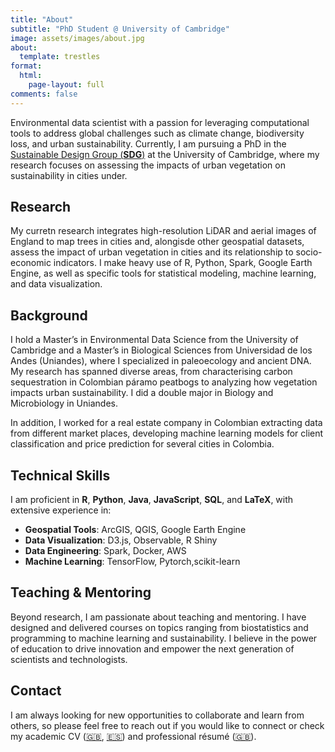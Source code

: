 ```yaml
---
title: "About"
subtitle: "PhD Student @ University of Cambridge"
image: assets/images/about.jpg
about:
  template: trestles
format: 
  html:
    page-layout: full
comments: false
---
```


Environmental data scientist with a passion for leveraging computational tools to address global challenges such as climate change, biodiversity loss, and urban sustainability. Currently, I am pursuing a PhD in the [Sustainable Design Group (**SDG**)](https://www.sustainabledesign.arct.cam.ac.uk/) at the University of Cambridge, where my research focuses on assessing the impacts of urban vegetation on sustainability in cities under.

## Research

My curretn research integrates high-resolution LiDAR and aerial images of England to map trees in cities and, alongisde other geospatial datasets, assess the impact of urban vegetation in cities and its relationship to socio-economic indicators. I make heavy use of R, Python, Spark, Google Earth Engine, as well as specific tools for statistical modeling, machine learning, and data visualization.

## Background

I hold a Master's in Environmental Data Science from the University of Cambridge and a Master's in Biological Sciences from Universidad de los Andes (Uniandes), where I specialized in paleoecology and ancient DNA. My research has spanned diverse areas, from characterising carbon sequestration in Colombian páramo peatbogs to analyzing how vegetation impacts urban sustainability. I did a double major in Biology and Microbiology in Uniandes.

In addition, I worked for a real estate company in Colombian extracting data from different market places, developing machine learning models for client classification and price prediction for several cities in Colombia.

## Technical Skills

I am proficient in **R**, **Python**, **Java**, **JavaScript**, **SQL**, and **LaTeX**, with extensive experience in:

- **Geospatial Tools**: ArcGIS, QGIS, Google Earth Engine
- **Data Visualization**: D3.js, Observable, R Shiny
- **Data Engineering**: Spark, Docker, AWS
- **Machine Learning**: TensorFlow, Pytorch,scikit-learn

## Teaching & Mentoring

Beyond research, I am passionate about teaching and mentoring. I have designed and delivered courses on topics ranging from biostatistics and programming to machine learning and sustainability. I believe in the power of education to drive innovation and empower the next generation of scientists and technologists.

## Contact

I am always looking for new opportunities to collaborate and learn from others, so please feel free to reach out if you would like to connect or check my academic CV ([🇬🇧](assets/documents/Andres_Zuñiga_Gonzalez_CV_en.pdf), [🇪🇸](assets/documents/Andres_Zuñiga_Gonzalez_CV_es.pdf)) and professional résumé ([🇬🇧](assets/documents/Andres_Zuñiga_Gonzalez_resume_en.pdf)).
